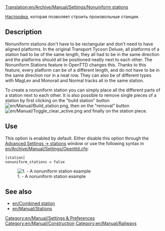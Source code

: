 [[Translation:en/Archive/Manual/Settings/Nonuniform stations]]
{{ru/Перевод|en/Archive/Manual/Settings/Nonuniform stations|0}}

[[en/Archive/Manual/Settings/Advanced Settings|Настройка]], которая позволяет строить произвольные станции.

== Description ==
Nonuniform stations don't have to be rectangular and don't need to have aligned platforms.
In the original Transport Tycoon Deluxe, all platforms of a station had to be of the same length, they all had to be in the same direction and the platforms should all be positioned neatly next to each other.
The Nonuniform Stations feature in OpenTTD changes this. Thanks to this feature, every platform can be of a different length, and do not have to be in the same direction nor in a neat row. They can also be of different types with MagLev and Monorail and Normal tracks all in the same station.

To create a nonuniform station you can simply place all the different parts of a station next to each other. It is also possible to remove single pieces of a station by first clicking on the "build station" button [[File:en/Manual/Build station.png]], then on the "removal" button [[File:en/Manual/Toggle clear active.png]] and finally on the station piece.

== Use ==
This option is enabled by default. Either disable this option through the [[en/Archive/Manual/Settings/Advanced Settings/Stations#nonuniform-stations|Advanced Settings -> stations]] window or use the following syntax in [[en/Archive/Manual/Settings/Openttd.cfg]]:
<pre>[station]
nonuniform_stations = false</pre>
[[File:en/Archive/Manual/Settings/Nonuniform.png|center|frame|1. - A nonuniform station example]]

== See also ==

* [[en/Combined station]]
* [[en/Manual/Stations]]

[[Category:en/Manual/Settings & Preferences]]
[[Category:en/Manual/Construction]]
[[Category:en/Manual/Railways]]